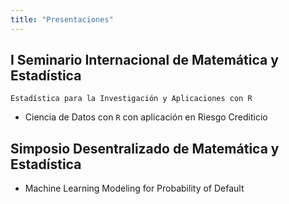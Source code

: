 ```yaml
---
title: "Presentaciones"
---
```


## I Seminario Internacional de Matemática y Estadística

`Estadística para la Investigación y Aplicaciones con R`

- Ciencia de Datos con `R` con aplicación en Riesgo Crediticio

## Simposio Desentralizado de Matemática y Estadística

- Machine Learning Modeling for Probability of Default 
